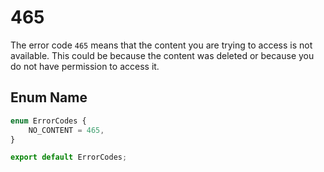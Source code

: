 # 465


The error code `465` means that the content you are trying to access is not available. This could be because the content was deleted or because you do not have permission to access it.


## Enum Name

```ts
enum ErrorCodes {
    NO_CONTENT = 465,
}

export default ErrorCodes;
```